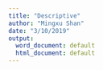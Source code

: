 ```yaml
---
title: "Descriptive"
author: "Mingxu Shan"
date: "3/10/2019"
output:
  word_document: default
  html_document: default
---
```

